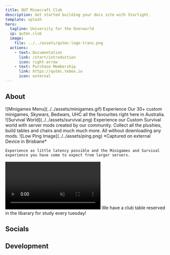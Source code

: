 ```yaml
---
title: QUT Minecraft Club
description: Get started building your docs site with Starlight.
template: splash
hero:
  tagline: University for the Overworld
  ip: qutmc.club
  image:
    file: ../../assets/qutmc-logo-trans.png
  actions:
    - text: Documentation
      link: /start/introduction
      icon: right-arrow
    - text: Purchase Membership
      link: https://qutmc.tebex.io
      icon: external
---
```



## About 

<CardGrid stagger>
	<Card title="30+ Minigames" icon="puzzle">
    ![Minigames Menu](../../assets/minigames.gif)
    Experience Our 30+ custom minigames, Skywars, Bedwars, UHC all the favourites right here in Australia.
  </Card>
	<Card title="Custom Survival" icon="sun">
    ![Survival World](../../assets/survival.png)
    Experience our Custom Survival world with server mods created by our community. Collect all the plushies, build tables and chairs and much much more. All without downloading any mods.
  </Card>
	<Card title="Right Here in Brisbane" icon="seti:xml">
    ![Low Ping Image](../../assets/ping.png)
    *Captured on external Device in Brisbane*

    Experience as little latency possible and the Minigames and Survival experience you have come to expect from larger servers.
  </Card>
  <Card title="In Person Events" icon="star">
    <video autoplay loop muted src={Steve} />
    We run in person events in the club such as watching "A Minecraft Movie". We are always planning upcoming events and you can find out what is next on our socials.
  </Card>
  <Card title="Study Hangout" icon="open-book">
    We have a club table reserved in the libarary for study every tuesday!
  </Card>
</CardGrid>

## Socials
<CardGrid>
	<LinkCard title="Discord" icon="discord"/>
	<LinkCard title="Facebook" icon="facebook"/>
	<LinkCard title="Instagram"/>
  <LinkCard title="Twitch" icon="setting"/>
</CardGrid>

## Development
<CardGrid>
  <LinkCard title="Modrinth" icon="setting"/>
  <LinkCard title="Github" icon="setting"/>
</CardGrid>